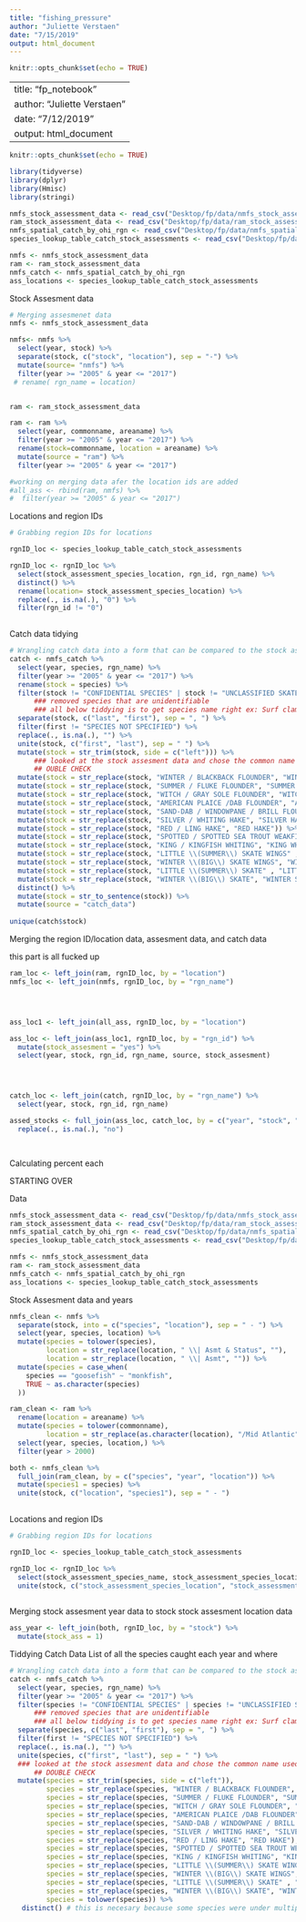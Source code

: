 ```yaml
---
title: "fishing_pressure"
author: "Juliette Verstaen"
date: "7/15/2019"
output: html_document
---
```


```r
knitr::opts_chunk$set(echo = TRUE)
```
---
title: "fp_notebook"
author: "Juliette Verstaen"
date: "7/12/2019"
output: html_document
---

```r
knitr::opts_chunk$set(echo = TRUE)
```



```r

library(tidyverse)
library(dplyr)
library(Hmisc)
library(stringi)

```


```r
nmfs_stock_assessment_data <- read_csv("Desktop/fp/data/nmfs_stock_assessment_data.csv")
ram_stock_assessment_data <- read_csv("Desktop/fp/data/ram_stock_assessment_data.csv")
nmfs_spatial_catch_by_ohi_rgn <- read_csv("Desktop/fp/data/nmfs_spatial_catch_by_ohi_rgn.csv")
species_lookup_table_catch_stock_assessments <- read_csv("Desktop/fp/data/species_lookup_table_catch_stock_assessments.csv")

nmfs <- nmfs_stock_assessment_data
ram <- ram_stock_assessment_data
nmfs_catch <- nmfs_spatial_catch_by_ohi_rgn 
ass_locations <- species_lookup_table_catch_stock_assessments 

```


Stock Assesment data
```r

# Merging assesmenet data 
nmfs <- nmfs_stock_assessment_data

nmfs<- nmfs %>% 
  select(year, stock) %>% 
  separate(stock, c("stock", "location"), sep = "-") %>% 
  mutate(source= "nmfs") %>% 
  filter(year >= "2005" & year <= "2017") 
 # rename( rgn_name = location)


ram <- ram_stock_assessment_data

ram <- ram %>% 
  select(year, commonname, areaname) %>% 
  filter(year >= "2005" & year <= "2017") %>% 
  rename(stock=commonname, location = areaname) %>% 
  mutate(source = "ram") %>% 
  filter(year >= "2005" & year <= "2017") 

#working on merging data afer the location ids are added
#all_ass <- rbind(ram, nmfs) %>% 
#  filter(year >= "2005" & year <= "2017") 

```


Locations and region IDs
```r

# Grabbing region IDs for locations

rgnID_loc <- species_lookup_table_catch_stock_assessments

rgnID_loc <- rgnID_loc %>% 
  select(stock_assessment_species_location, rgn_id, rgn_name) %>%  
  distinct() %>% 
  rename(location= stock_assessment_species_location) %>% 
  replace(., is.na(.), "0") %>% 
  filter(rgn_id != "0")
  
```


Catch data tidying
```r

# Wrangling catch data into a form that can be compared to the stock assesment data
catch <- nmfs_catch %>% 
  select(year, species, rgn_name) %>% 
  filter(year >= "2005" & year <= "2017") %>% 
  rename(stock = species) %>% 
  filter(stock != "CONFIDENTIAL SPECIES" | stock != "UNCLASSIFIED SKATE") %>% 
      ### removed species that are unidentifiable
      ### all below tiddying is to get species name right ex: Surf clam; not CLAM, SURF
  separate(stock, c("last", "first"), sep = ", ") %>% 
  filter(first != "SPECIES NOT SPECIFIED") %>% 
  replace(., is.na(.), "") %>% 
  unite(stock, c("first", "last"), sep = " ") %>%
  mutate(stock = str_trim(stock, side = c("left"))) %>% 
      ### looked at the stock assesment data and chose the common name used there
      ## OUBLE CHECK
  mutate(stock = str_replace(stock, "WINTER / BLACKBACK FLOUNDER", "WINTER FLOUNDER")) %>% 
  mutate(stock = str_replace(stock, "SUMMER / FLUKE FLOUNDER", "SUMMER FLOUNDER")) %>% 
  mutate(stock = str_replace(stock, "WITCH / GRAY SOLE FLOUNDER", "WITCH FLOUNDER")) %>% 
  mutate(stock = str_replace(stock, "AMERICAN PLAICE /DAB FLOUNDER", "AMERICAN PLAICE")) %>% 
  mutate(stock = str_replace(stock, "SAND-DAB / WINDOWPANE / BRILL FLOUNDER", "WINDOWPANE")) %>% 
  mutate(stock = str_replace(stock, "SILVER / WHITING HAKE", "SILVER HAKE")) %>% 
  mutate(stock = str_replace(stock, "RED / LING HAKE", "RED HAKE")) %>% 
  mutate(stock = str_replace(stock, "SPOTTED / SPOTTED SEA TROUT WEAKFISH", "WEAKFISH")) %>% 
  mutate(stock = str_replace(stock, "KING / KINGFISH WHITING", "KING WHITING")) %>% 
  mutate(stock = str_replace(stock, "LITTLE \\(SUMMER\\) SKATE WINGS" , "LITTLE SKATE")) %>% 
  mutate(stock = str_replace(stock, "WINTER \\(BIG\\) SKATE WINGS", "WINTER SKATE")) %>% 
  mutate(stock = str_replace(stock, "LITTLE \\(SUMMER\\) SKATE" , "LITTLE SKATE")) %>% 
  mutate(stock = str_replace(stock, "WINTER \\(BIG\\) SKATE", "WINTER SKATE") ) %>% 
  distinct() %>% 
  mutate(stock = str_to_sentence(stock)) %>% 
  mutate(source = "catch_data")
  
unique(catch$stock)  

```


Merging the region ID/location data, assesment data, and catch data


this part is all fucked up
```r

ram_loc <- left_join(ram, rgnID_loc, by = "location")
nmfs_loc <- left_join(nmfs, rgnID_loc, by = "rgn_name")




ass_loc1 <- left_join(all_ass, rgnID_loc, by = "location") 

ass_loc <- left_join(ass_loc1, rgnID_loc, by = "rgn_id") %>% 
  mutate(stock_assesment = "yes") %>% 
  select(year, stock, rgn_id, rgn_name, source, stock_assesment)




catch_loc <- left_join(catch, rgnID_loc, by = "rgn_name") %>% 
  select(year, stock, rgn_id, rgn_name)

assed_stocks <- full_join(ass_loc, catch_loc, by = c("year", "stock", "rgn_id", "rgn_name")) %>% 
  replace(., is.na(.), "no")

  
```

Calculating percent each

############

STARTING OVER

Data
```r

nmfs_stock_assessment_data <- read_csv("Desktop/fp/data/nmfs_stock_assessment_data.csv")
ram_stock_assessment_data <- read_csv("Desktop/fp/data/ram_stock_assessment_data.csv")
nmfs_spatial_catch_by_ohi_rgn <- read_csv("Desktop/fp/data/nmfs_spatial_catch_by_ohi_rgn.csv")
species_lookup_table_catch_stock_assessments <- read_csv("Desktop/fp/data/species_lookup_table_catch_stock_assessments.csv")

nmfs <- nmfs_stock_assessment_data
ram <- ram_stock_assessment_data
nmfs_catch <- nmfs_spatial_catch_by_ohi_rgn 
ass_locations <- species_lookup_table_catch_stock_assessments 

```

Stock Assesment data and years
```r
nmfs_clean <- nmfs %>% 
  separate(stock, into = c("species", "location"), sep = " - ") %>%
  select(year, species, location) %>%
  mutate(species = tolower(species),
         location = str_replace(location, " \\| Asmt & Status", ""),
         location = str_replace(location, " \\| Asmt", "")) %>%
  mutate(species = case_when(
    species == "goosefish" ~ "monkfish",
    TRUE ~ as.character(species)
  ))

```


```r
ram_clean <- ram %>%
  rename(location = areaname) %>%
  mutate(species = tolower(commonname),
         location = str_replace(as.character(location), "/Mid Atlantic", "/ Mid-Atlantic")) %>%
  select(year, species, location,) %>%
  filter(year > 2000)

```

```r

both <- nmfs_clean %>%
  full_join(ram_clean, by = c("species", "year", "location")) %>% 
  mutate(species1 = species) %>% 
  unite(stock, c("location", "species1"), sep = " - ")
  

```

Locations and region IDs
```r

# Grabbing region IDs for locations

rgnID_loc <- species_lookup_table_catch_stock_assessments

rgnID_loc <- rgnID_loc %>% 
  select(stock_assessment_species_name, stock_assessment_species_location, source, rgn_id, rgn_name) %>% 
  unite(stock, c("stock_assessment_species_location", "stock_assessment_species_name"), sep = " - ")
  
```

Merging stock assesment year data to stock stock assesment location data
```r

ass_year <- left_join(both, rgnID_loc, by = "stock") %>% 
  mutate(stock_ass = 1)

```


Tiddying Catch Data
List of all the species caught each year and where
```r

# Wrangling catch data into a form that can be compared to the stock assesment data
catch <- nmfs_catch %>% 
  select(year, species, rgn_name) %>% 
  filter(year >= "2005" & year <= "2017") %>% 
  filter(species != "CONFIDENTIAL SPECIES" | species != "UNCLASSIFIED SKATE") %>% 
      ### removed species that are unidentifiable
      ### all below tiddying is to get species name right ex: Surf clam; not CLAM, SURF
  separate(species, c("last", "first"), sep = ", ") %>% 
  filter(first != "SPECIES NOT SPECIFIED") %>% 
  replace(., is.na(.), "") %>% 
  unite(species, c("first", "last"), sep = " ") %>%
  ### looked at the stock assesment data and chose the common name used there
      ## DOUBLE CHECK
  mutate(species = str_trim(species, side = c("left")),
         species = str_replace(species, "WINTER / BLACKBACK FLOUNDER", "WINTER FLOUNDER"),
         species = str_replace(species, "SUMMER / FLUKE FLOUNDER", "SUMMER FLOUNDER"),
         species = str_replace(species, "WITCH / GRAY SOLE FLOUNDER", "WITCH FLOUNDER"),
         species = str_replace(species, "AMERICAN PLAICE /DAB FLOUNDER", "AMERICAN PLAICE"),
         species = str_replace(species, "SAND-DAB / WINDOWPANE / BRILL FLOUNDER", "WINDOWPANE"),
         species = str_replace(species, "SILVER / WHITING HAKE", "SILVER HAKE"),
         species = str_replace(species, "RED / LING HAKE", "RED HAKE"),
         species = str_replace(species, "SPOTTED / SPOTTED SEA TROUT WEAKFISH", "WEAKFISH"),
         species = str_replace(species, "KING / KINGFISH WHITING", "KING WHITING"),
         species = str_replace(species, "LITTLE \\(SUMMER\\) SKATE WINGS" , "LITTLE SKATE"),
         species = str_replace(species, "WINTER \\(BIG\\) SKATE WINGS", "WINTER SKATE"),
         species = str_replace(species, "LITTLE \\(SUMMER\\) SKATE" , "LITTLE SKATE"),
         species = str_replace(species, "WINTER \\(BIG\\) SKATE", "WINTER SKATE"),
         species = tolower(species)) %>% 
   distinct() # this is necesary because some species were under multiple names and they were all changed ot the common name in the NE
 

```